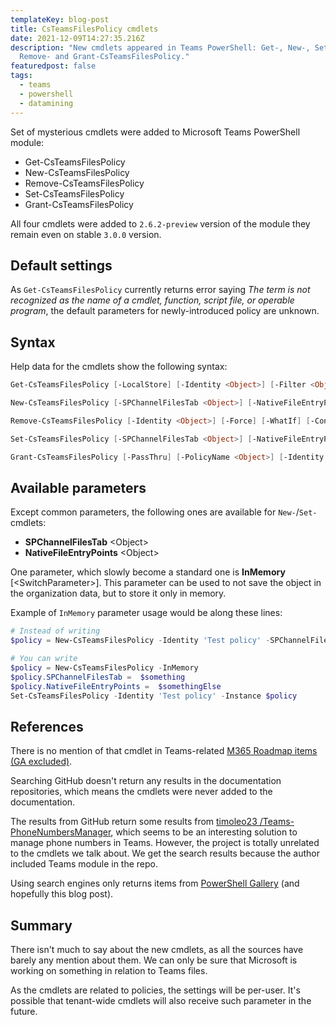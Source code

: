 ```yaml
---
templateKey: blog-post
title: CsTeamsFilesPolicy cmdlets
date: 2021-12-09T14:27:35.216Z
description: "New cmdlets appeared in Teams PowerShell: Get-, New-, Set-,
  Remove- and Grant-CsTeamsFilesPolicy."
featuredpost: false
tags:
  - teams
  - powershell
  - datamining
---
```

Set of mysterious cmdlets were added to Microsoft Teams PowerShell module:

* Get-CsTeamsFilesPolicy
* New-CsTeamsFilesPolicy
* Remove-CsTeamsFilesPolicy
* Set-CsTeamsFilesPolicy
* Grant-CsTeamsFilesPolicy

All four cmdlets were added to `2.6.2-preview` version of the module they remain even on stable `3.0.0` version.

## Default settings

As `Get-CsTeamsFilesPolicy` currently returns error saying *The term is not recognized as the name of a cmdlet, function, 
script file, or operable program*, the default parameters for newly-introduced policy are unknown.

## Syntax

Help data for the cmdlets show the following syntax:

```powershell
Get-CsTeamsFilesPolicy [-LocalStore] [-Identity <Object>] [-Filter <Object>] [<CommonParameters>]

New-CsTeamsFilesPolicy [-SPChannelFilesTab <Object>] [-NativeFileEntryPoints <Object>] [-Identity <Object>] [-InMemory] [-Force] [-WhatIf] [-Confirm] [<CommonParameters>]

Remove-CsTeamsFilesPolicy [-Identity <Object>] [-Force] [-WhatIf] [-Confirm] [<CommonParameters>]

Set-CsTeamsFilesPolicy [-SPChannelFilesTab <Object>] [-NativeFileEntryPoints <Object>] [-Identity <Object>] [-Force] [-Instance <Object>] [-WhatIf] [-Confirm] [<CommonParameters>]

Grant-CsTeamsFilesPolicy [-PassThru] [-PolicyName <Object>] [-Identity <Object>] [-Global] [-WhatIf] [-Confirm] [<CommonParameters>]
```

## Available parameters

Except common parameters, the following ones are available for `New-`/`Set-` cmdlets:

* **SPChannelFilesTab** \<Object\>
* **NativeFileEntryPoints** \<Object\>

One parameter, which slowly become a standard one is **InMemory** \[\<SwitchParameter\>\]. This parameter can be used to not save the object in the organization data, but to store it only in memory.

Example of `InMemory` parameter usage would be along these lines:

```powershell
# Instead of writing
$policy = New-CsTeamsFilesPolicy -Identity 'Test policy' -SPChannelFilesTab $something -NativeFileEntryPoints $somethingElse

# You can write
$policy = New-CsTeamsFilesPolicy -InMemory
$policy.SPChannelFilesTab =  $something
$policy.NativeFileEntryPoints =  $somethingElse
Set-CsTeamsFilesPolicy -Identity 'Test policy' -Instance $policy
```

## References

There is no mention of that cmdlet in Teams-related [M365 Roadmap items (GA excluded)](https://www.microsoft.com/en-ww/microsoft-365/roadmap?filters=Microsoft%20Teams%2CPreview%2CTargeted%20Release%2CTargeted%20Release%20(Entire%20Organization)%2CTargeted%20Release%20(Select%20People)%2CLimited%20Availability%2CSemi-Annual%20Enterprise%20Channel%20(Preview)%2CSemi-Annual%20Enterprise%20Channel%2CBeta%20Channel%2CStable%20Channel%2CCurrent%20Channel%20(Preview)%2CCurrent%20Channel#owRoadmapMainContent).

Searching GitHub doesn't return any results in the documentation repositories, which means the cmdlets were never added to the documentation.

The results from GitHub return some results from [timoleo23
/Teams-PhoneNumbersManager](https://github.com/timoleo23/Teams-PhoneNumbersManager), which seems to be an interesting solution to manage phone numbers in Teams. However, the project is totally unrelated to the cmdlets we talk about. We get the search results because the author included Teams module in the repo.

Using search engines only returns items from [PowerShell Gallery](https://www.powershellgallery.com/) (and hopefully this blog post).

## Summary

There isn't much to say about the new cmdlets, as all the sources have barely any mention about them. We can only be sure that Microsoft is working on something in relation to Teams files.

As the cmdlets are related to policies, the settings will be per-user. It's possible that tenant-wide cmdlets will also receive such parameter in the future.